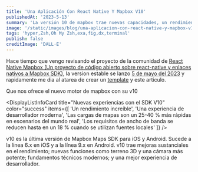 ```yaml
---
title: 'Una Aplicación Con React Native Y Mapbox V10'
publishedAt: '2023-5-13'
summary: 'La versión 10 de mapbox trae nuevas capacidades, un rendimiento increíble y una experiencia de desarrollador moderna.'
image: '/static/images/blog/una-aplicacion-con-react-native-y-mapbox-v10/preview_0.jpeg'
tags: 'hyper,Zsh,Oh My Zsh,exa,fig,dx,terminal'
publish: false
creditImage: 'DALL·E'
---
```


Hace tiempo que vengo revisando el proyecto de la comunidad de [React Native Mapbox (Un proyecto de código abierto sobre react-native y enlaces nativos a Mapbox SDK)](https://github.com/rnmapbox), 
la version estable se lanzo [5 de mayo del 2023](https://github.com/rnmapbox/maps/releases/tag/v10.0.5) y rapidamente me dia al atarea de crear un [template](https://github.com/wootsbot/react-native-mapbox-template) y este articulo.

Que nos ofrece el nuevo motor de mapbox con su v10

<DisplayListInfoCard
  title="Nuevas experiencias con el SDK V10"
  color="success"
  items={[
    'Un rendimiento increíble',
    'Una experiencia de desarrollador moderna',
    'Las cargas de mapas son un 25-40 % más rápidas en escenarios del mundo real',
    'Los requisitos de ancho de banda se reducen hasta en un 18 % cuando se utilizan fuentes locales'
  ]}
/>

v10 es la última versión de Mapbox Maps SDK para iOS y Android. Sucede a la línea 6.x en iOS y a la línea 9.x en Android. v10 trae mejoras sustanciales en el rendimiento; nuevas funciones como terreno 3D y una cámara más potente; fundamentos técnicos modernos; y una mejor experiencia de desarrollador.